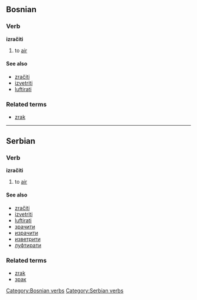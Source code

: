 ==Bosnian==
===Verb===
'''izračiti'''
#to [[air]]
====See also====
*[[zračiti]]
*[[izvetriti]]
*[[luftirati]]
===Related terms===
*[[zrak]]
[[Category:Bosnian verbs]]
----
==Serbian==
===Verb===
'''izračiti'''
#to [[air]]
====See also====
*[[zračiti]]
*[[izvetriti]]
*[[luftirati]]
*[[зрачити]]
*[[израчити]]
*[[изветрити]]
*[[луфтирати]]
===Related terms===
*[[zrak]]
*[[зрак]]
[[Category:Serbian verbs]]